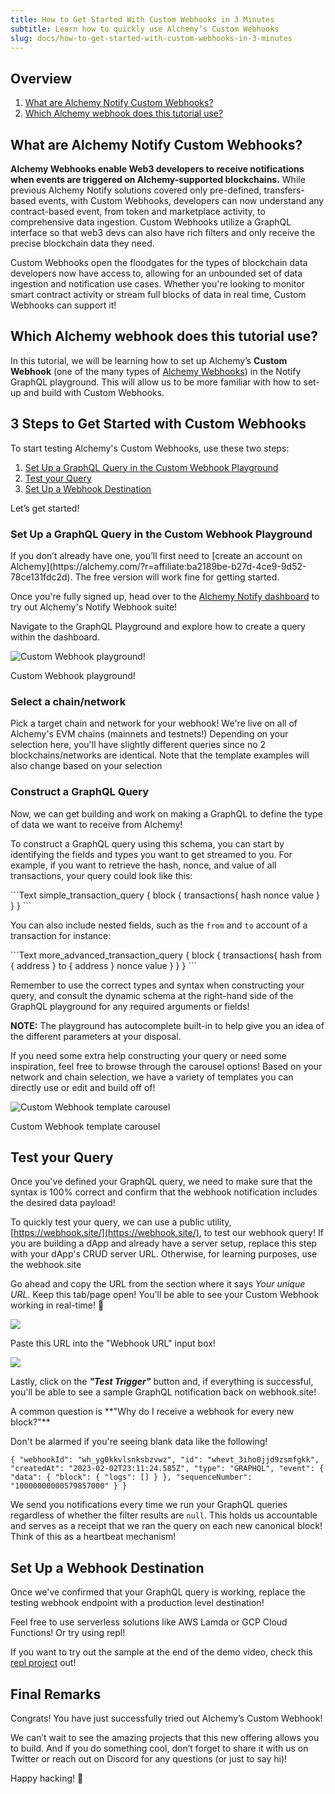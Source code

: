 ```yaml
---
title: How to Get Started With Custom Webhooks in 3 Minutes
subtitle: Learn how to quickly use Alchemy’s Custom Webhooks
slug: docs/how-to-get-started-with-custom-webhooks-in-3-minutes
---
```



## Overview

1. [What are Alchemy Notify Custom Webhooks?](#what-are-alchemy-notify-custom-webhooks)
2. [Which Alchemy webhook does this tutorial use?](#which-alchemy-webhook-does-this-tutorial-use)

## What are Alchemy Notify Custom Webhooks?

**Alchemy Webhooks enable Web3 developers to receive notifications when events are triggered on Alchemy-supported blockchains.** While previous Alchemy Notify solutions covered only pre-defined, transfers-based events, with Custom Webhooks, developers can now understand any contract-based event, from token and marketplace activity, to comprehensive data ingestion. Custom Webhooks utilize a GraphQL interface so that web3 devs can also have rich filters and only receive the precise blockchain data they need.

Custom Webhooks open the floodgates for the types of blockchain data developers now have access to, allowing for an unbounded set of data ingestion and notification use cases. Whether you're looking to monitor smart contract activity or stream full blocks of data in real time, Custom Webhooks can support it!

## Which Alchemy webhook does this tutorial use?

In this tutorial, we will be learning how to set up Alchemy’s **Custom Webhook** (one of the many types of [Alchemy Webhooks](https://docs.alchemy.com/alchemy/enhanced-apis/notify-api/using-notify)) in the Notify GraphQL playground. This will allow us to be more familiar with how to set-up and build with Custom Webhooks.

## 3 Steps to Get Started with Custom Webhooks

To start testing Alchemy's Custom Webhooks, use these two steps:

1. [Set Up a GraphQL Query in the Custom Webhook Playground](#set-up-a-graphql-query-in-the-custom-webhook-playground)
2. [Test your Query](#test-your-query)
3. [Set Up a Webhook Destination](#set-up-a-webhook-destination)

Let’s get started!

### Set Up a GraphQL Query in the Custom Webhook Playground

<Info>
  If you don’t already have one, you’ll first need to [create an account on Alchemy](https://alchemy.com/?r=affiliate:ba2189be-b27d-4ce9-9d52-78ce131fdc2d). The free version will work fine for getting started.
</Info>

Once you're fully signed up, head over to the [Alchemy Notify dashboard](https://dashboard.alchemy.com/notify) to try out Alchemy's Notify Webhook suite!

Navigate to the GraphQL Playground and explore how to create a query within the dashboard.

![Custom Webhook playground!](/images/f33a031-Screenshot_2023-04-05_at_8.41.48_AM.png)

Custom Webhook playground!

### Select a chain/network

Pick a target chain and network for your webhook! We're live on all of Alchemy's EVM chains (mainnets and testnets!) Depending on your selection here, you'll have slightly different queries since no 2 blockchains/networks are identical. Note that the template examples will also change based on your selection

### Construct a GraphQL Query

Now, we can get building and work on making a GraphQL to define the type of data we want to receive from Alchemy!

To construct a GraphQL query using this schema, you can start by identifying the fields and types you want to get streamed to you. For example, if you want to retrieve the hash, nonce, and value of all transactions, your query could look like this:

<CodeGroup>
  ```Text simple_transaction_query
  {
    block {
      transactions{
        hash
        nonce
        value
      }
    }
  }
  ```
</CodeGroup>

You can also include nested fields, such as the `from` and `to` account of a transaction for instance:

<CodeGroup>
  ```Text more_advanced_transaction_query
  {
    block {
      transactions{
        hash
        from {
          address
        }
        to {
          address
        }
        nonce
        value
      }
    }
  }
  ```
</CodeGroup>

Remember to use the correct types and syntax when constructing your query, and consult the dynamic schema at the right-hand side of the GraphQL playground for any required arguments or fields!

**NOTE:** The playground has autocomplete built-in to help give you an idea of the different parameters at your disposal.

If you need some extra help constructing your query or need some inspiration, feel free to browse through the carousel options! Based on your network and chain selection, we have a variety of templates you can directly use or edit and build off of!

![Custom Webhook template carousel](/images/51f9804-Screenshot_2023-04-05_at_4.55.28_AM.png)

Custom Webhook template carousel

## Test your Query

Once you've defined your GraphQL query, we need to make sure that the syntax is 100% correct and confirm that the webhook notification includes the desired data payload!

To quickly test your query, we can use a public utility, [https://webhook.site/](https://webhook.site/), to test our webhook query! If you are building a dApp and already have a server setup, replace this step with your dApp's CRUD server URL. Otherwise, for learning purposes, use the webhook.site

Go ahead and copy the URL from the section where it says *Your unique URL*. Keep this tab/page open! You'll be able to see your Custom Webhook working in real-time! 👀

![](/images/9cb1029-Screenshot_2023-04-05_at_9.35.20_AM.png)

Paste this URL into the "Webhook URL" input box!

![](/images/efc3aa3-Screenshot_2023-04-05_at_9.39.14_AM.png)

Lastly, click on the ***"Test Trigger"*** button and, if everything is successful, you'll be able to see a sample GraphQL notification back on webhook.site!

<Info>
  A common question is **"Why do I receive a webhook for every new block?"**

  Don't be alarmed if you're seeing blank data like the following!

  `{ "webhookId": "wh_yg0kkvlsnksbzvwz", "id": "whevt_3iho0jjd9zsmfgkk", "createdAt": "2023-02-02T23:11:24.585Z", "type": "GRAPHQL", "event": { "data": { "block": { "logs": [] } }, "sequenceNumber": "10000000000579857000" } }`

  We send you notifications every time we run your GraphQL queries regardless of whether the filter results are `null`. This holds us accountable and serves as a receipt that we ran the query on each new canonical block! Think of this as a heartbeat mechanism!
</Info>

## Set Up a Webhook Destination

Once we've confirmed that your GraphQL query is working, replace the testing webhook endpoint with a production level destination!

Feel free to use serverless solutions like AWS Lamda or GCP Cloud Functions! Or try using repl!

If you want to try out the sample at the end of the demo video, check this [repl project](https://replit.com/@AlLuken/ETH-USDC-Custom-Webhook#index.js) out!

## Final Remarks

Congrats! You have just successfully tried out Alchemy’s Custom Webhook!

We can’t wait to see the amazing projects that this new offering allows you to build. And if you do something cool, don’t forget to share it with us on Twitter or reach out on Discord for any questions (or just to say hi)!

Happy hacking! 🎉
